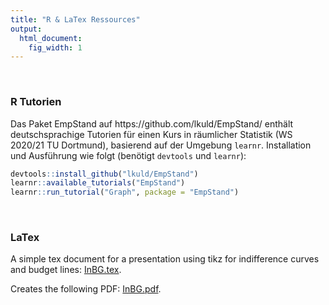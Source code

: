 ```yaml
---
title: "R & LaTex Ressources"
output:
  html_document:
    fig_width: 1
---
```


<br>

### R Tutorien

Das Paket EmpStand auf https://github.com/lkuld/EmpStand/ enthält deutschsprachige Tutorien für einen Kurs in räumlicher Statistik (WS 2020/21 TU Dortmund), basierend auf der Umgebung `learnr`. Installation und Ausführung wie folgt (benötigt `devtools` und `learnr`):

```r

devtools::install_github("lkuld/EmpStand")
learnr::available_tutorials("EmpStand")
learnr::run_tutorial("Graph", package = "EmpStand")

```


<br>


### LaTex

A simple tex document for a presentation using tikz for indifference curves and budget lines: [InBG.tex](files/InBG.tex).

Creates the following PDF: [InBG.pdf](files/InBG.pdf).



